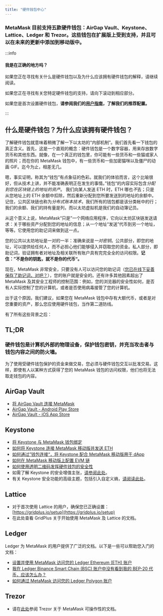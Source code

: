 ```yaml
---
title: "硬件钱包中心"
---
```


### MetaMask 目前支持五款硬件钱包：AirGap Vault、Keystone、Lattice、Ledger 和 Trezor。这些钱包在扩展版上受到支持，并且可以在未来的更新中添加到移动版中。

:::info

#### 我是在正确的地方吗？

如果您正在寻找有关什么是硬件钱包以及为什么应该拥有硬件钱包的解释，请继续阅读。

如果您正在寻找有关您特定硬件钱包的支持，请向下滚动到相应部分。

如果您是首次设置硬件钱包，**请参阅我们的[用户指南](/privacy-and-security/user-guide-how-to-use-a-hardware-wallet)，了解我们的推荐配置。**

:::

####

## 什么是硬件钱包？为什么应该拥有硬件钱包？

了解硬件钱包就意味着稍微了解一下以太坊的“内部机制”。我们首先看一下钱包的真正含义。首先，这是一个直观的概念：硬件钱包是一个数字容器，用来存放数字货币和其他东西。就像，在一个真正的钱包里，你可能有一些货币和一些猫或家人的照片；而在你的 MetaMask 钱包中，有一些货币和一些加密猫咪以及僵尸的动画 GIF。迄今为止，相差无几。

嗯，事实证明，称其为“钱包”有点象征的色彩。就我们的体验而言，这个比喻很好，但从技术上讲，并不能准确表明正在发生的事情。”钱包“的内容实际包含*分配到您在区块链上的地址的资产*。 我们向某人发送 ETH 时，ETH 哪也*不*去；只是从您地址上的 ETH 余额中扣除，然后重新分配到您所要发送到的地址的余额中。记住，公共区块链也称为*分布式账本技术*，我们所有的钱包都是该分类帐中的行；我们的余额、我们的持有量是列，而以太坊虚拟机是我们的自动簿记员。

从这个意义上说，MetaMask“只是”一个网络应用程序，它向以太坊区块链发送请求：关于哪些资产分配到您的地址的信息；从一个地址“发送”代币到另一个地址，等等。它使用您的助记词来做到这一点。

您的公共以太坊地址是一对的一半：准确来说是*一对密钥*。公共部分，即您的地址，可以提供给任何人，而不必担心他们能够侵入并窃取您的资金。私人部分，即助记词，验证拥有者对地址及相关联所有账户具有完完全全的访问权限。**记住：”不是你的钥匙，就不是你的代币“。**

现在，MetaMask 非常安全，只要没有人可以访问您的助记词（[您已在线下妥善保存了助记词，对吧？](/getting-started/user-guide-secret-recovery-phrase-password-and-private-keys)），您的账户就是安全的。还有许多其他因素超出了 MetaMask 及其安全工程师的控制范围：例如，您的浏览器的安全性如何，是否有人实际控制了您的计算机，或者是否使用病毒接管了您的计算机。

出于这个原因，我们建议，如果您在 MetaMask 钱包中存有大额代币，或者是对您重要的资产，那么您应使用硬件钱包，当作第二道防线。

有了所有这些背景之后：

## TL;DR

### **硬件钱包是计算机外部的物理设备，保护钱包密钥，并充当攻击者与钱包内容之间的防火墙。**

为了使用受硬件钱包保护的资金来做交易，您必须与硬件钱包交互以批准交易。这样，即使有人以某种方式获得了您的 MetaMask 钱包的访问权限，他们也将无法取走钱包的内容。

## AirGap Vault

- [将 AirGap Vault 连接 MetaMask](https://support.airgap.it/guides/metamask/)
- [AirGap Vault - Android Play Store](https://play.google.com/store/apps/details?id=it.airgap.vault&hl=en_US&gl=US)
- [AirGap Vault - iOS App Store](https://apps.apple.com/us/app/airgap-vault-secure-secrets/id1417126841)

## Keystone

- [将 Keystone 与 MetaMask 钱包绑定](https://support.keyst.one/3rd-party-wallets/eth-and-web3-wallets-keystone/bind-metamask-with-keystone)
- [如何将 Keystone 连接 MetaMask 移动版并发送 ETH](https://support.keyst.one/3rd-party-wallets/eth-and-web3-wallets-keystone/metamask-mobile)
- [如何通过”钱包连接“，将 Keystone 配合 MetaMask 移动版用于 dApp](https://support.keyst.one/3rd-party-wallets/eth-and-web3-wallets-keystone/metamask-mobile/defi-with-metamask-mobile)
- [如何在 MetaMask 移动版上配置 EVM 链](https://support.keyst.one/3rd-party-wallets/eth-and-web3-wallets-keystone/metamask-mobile/configuring-evm-chains-on-metamask-mobile)
- [如何使用透明二维码发挥硬件钱包的安全性](https://consensys.net/blog/news/metamask-x-keystone-how-to-benefit-from-hardware-wallet-security-using-transparent-qr-code/)
- 如需了解 Keystone 的安全增值主张，[请参阅此处](https://blog.keyst.one/blind-signing-a-security-black-hole-for-the-ethereum-community-13f909b848b6)。
- 有关 Keystone 安全功能的高级主题，包括引入自定义熵，[请阅读此处](https://support.keyst.one/general-navigation-guide#advanced-users)。

## Lattice

- 对于首次使用 Lattice 的用户，确保您已正确设置：[https://gridplus.io/setup](https://gridplus.io/setup)
- 在此处查看 GridPlus 关于开始使用 MetaMask 及 Lattice 的文档[](https://docs.gridplus.io/setup/metamask)。

## Ledger

Ledger 为 MetaMask 的用户提供了广泛的文档。以下是一些可以帮助您入门的文档：

- [设置并使用 MetaMask 访问您的 Ledger Ethereum (ETH) 账户](https://support.ledger.com/hc/en-us/articles/4404366864657-Set-up-and-use-MetaMask-to-access-your-Ledger-Ethereum-ETH-account?docs=true)
- [我在 Ledger Binance Smart Chain (BSC) 账户中没有看到我的 BEP-20 代币，应该怎么办？](https://support.ledger.com/hc/en-us/articles/4406111561617-I-don-t-see-my-BEP-20-tokens-in-my-Ledger-Binance-Smart-Chain-BSC-account-what-can-I-do-?support=true)
- [如何通过 MetaMask 访问您的 Ledger Polygon 账户](https://support.ledger.com/hc/en-us/articles/4418394184209-How-to-access-your-Ledger-Polygon-MATIC-account-via-Metamask?docs=true)

## Trezor

- 请在[此处](https://wiki.trezor.io/Apps:MetaMask)参阅 Trezor 关于 MetaMask 可操作性的文档。
